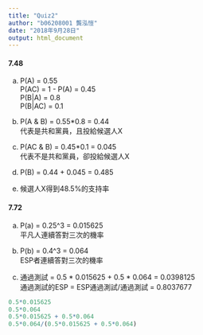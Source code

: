 ```yaml
---
title: "Quiz2"
author: "b06208001 龔泓愷"
date: "2018年9月28日"
output: html_document
---
```

#### 7.48
a.
P(A) = 0.55    
P(AC) = 1 - P(A) = 0.45      
P(B|A) = 0.8       
P(B|AC) = 0.1       

b.    
P(A & B) = 0.55*0.8 = 0.44    
代表是共和黨員，且投給候選人X           

c.    
P(AC & B) = 0.45*0.1 = 0.045    
代表不是共和黨員，卻投給候選人X     

d.    
P(B) = 0.44 + 0.045 = 0.485       

e.    
候選人X得到48.5%的支持率      

#### 7.72
a.    
P(a) = 0.25^3 = 0.015625       
平凡人連續答對三次的機率    

b.    
P(b) = 0.4^3 = 0.064      
ESP者連續答對三次的機率   

c.    
通過測試 = 0.5 * 0.015625 + 0.5 * 0.064 = 0.0398125   
通過測試的ESP = ESP通過測試/通過測試 = 0.8037677
```r
0.5*0.015625
0.5*0.064
0.5*0.015625 + 0.5*0.064
0.5*0.064/(0.5*0.015625 + 0.5*0.064)

```

